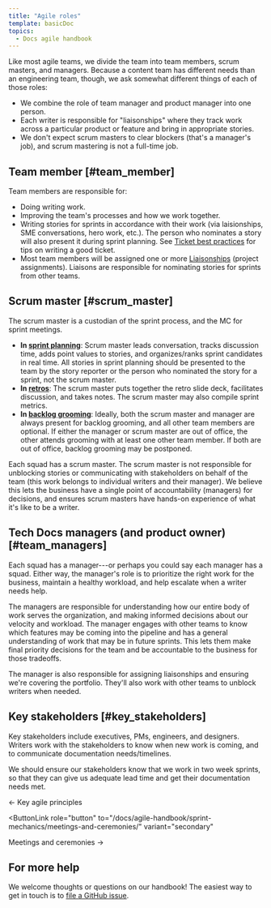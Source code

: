 ```yaml
---
title: "Agile roles"
template: basicDoc
topics:
  - Docs agile handbook
---
```

Like most agile teams, we divide the team into team members, scrum masters, and managers. Because a content team has different needs than an engineering team, though, we ask somewhat different things of each of those roles:

- We combine the role of team manager and product manager into one person.
- Each writer is responsible for "liaisonships" where they track work across a particular product or feature and bring in appropriate stories.
- We don't expect scrum masters to clear blockers (that's a manager's job), and scrum mastering is not a full-time job.

## Team member [#team_member]

Team members are responsible for:

- Doing writing work.
- Improving the team's processes and how we work together.
- Writing stories for sprints in accordance with their work (via laisionships, SME conversations, hero work, etc.). The person who nominates a story will also present it during sprint planning. See [Ticket best practices](/docs/agile-handbook/appendices/ticket-best-practices/) for tips on writing a good ticket.
- Most team members will be assigned one or more [Liaisonships](/docs/agile-handbook/sprint-mechanics/liaisonships/) (project assignments). Liaisons are responsible for nominating stories for sprints from other teams.

## Scrum master [#scrum_master]

The scrum master is a custodian of the sprint process, and the MC for sprint meetings.

- **In [sprint planning](/docs/agile-handbook/sprint-mechanics/meetings-and-ceremonies/#sprint_planning)**: Scrum master leads conversation, tracks discussion time, adds point values to stories, and organizes/ranks sprint candidates in real time. All stories in sprint planning should be presented to the team by the story reporter or the person who nominated the story for a sprint, not the scrum master. 
- **In [retros](/docs/agile-handbook/sprint-mechanics/meetings-and-ceremonies/#retro)**: The scrum master puts together the retro slide deck, facilitates discussion, and takes notes. The scrum master may also compile sprint metrics. 
- **In [backlog grooming](/docs/agile-handbook/sprint-mechanics/meetings-and-ceremonies/#backlog_grooming)**: Ideally, both the scrum master and manager are always present for backlog grooming, and all other team members are optional. If either the manager or scrum master are out of office, the other attends grooming with at least one other team member. If both are out of office, backlog grooming may be postponed.

Each squad has a scrum master. The scrum master is not responsible for unblocking stories or communicating with stakeholders on behalf of the team (this work belongs to individual writers and their manager). We believe this lets the business have a single point of accountability (managers) for decisions, and ensures scrum masters have hands-on experience of what it's like to be a writer.

## Tech Docs managers (and product owner) [#team_managers]

Each squad has a manager---or perhaps you could say each manager has a squad. Either way, the manager's role is to prioritize the right work for the business, maintain a healthy workload, and help escalate when a writer needs help.

The managers are responsible for understanding how our entire body of work serves the organization, and making informed decisions about our velocity and workload. The manager engages with other teams to know which features may be coming into the pipeline and has a general understanding of work that may be in future sprints. This lets them make final priority decisions for the team and be accountable to the business for those tradeoffs. 

The manager is also responsible for assigning liaisonships and ensuring we're covering the portfolio. They'll also work with other teams to unblock writers when needed. 

## Key stakeholders [#key_stakeholders]

Key stakeholders include executives, PMs, engineers, and designers. Writers work with the stakeholders to know when new work is coming, and to communicate documentation needs/timelines. 

We should ensure our stakeholders know that we work in two week sprints, so that they can give us adequate lead time and get their documentation needs met.

<ButtonGroup>
  <ButtonLink
  role="button"
  to="/docs/agile-handbook/key-concepts/key-agile-principles/"
  variant="secondary"
  >
  ← Key agile principles
  </ButtonLink>

  <ButtonLink
  role="button"
  to="/docs/agile-handbook/sprint-mechanics/meetings-and-ceremonies/"
  variant="secondary"
  >
  Meetings and ceremonies →
  </ButtonLink>
</ButtonGroup>

## For more help

We welcome thoughts or questions on our handbook! The easiest way to get in touch is to [file a GitHub issue](https://github.com/newrelic/docs-website/issues/new/choose).